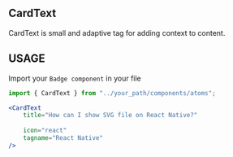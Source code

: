 

<Meta title="Molecules|Articles|CardText" component={CardText}/>

## CardText
CardText is small and adaptive tag for adding context to content.

<Preview withToolbar>
    <Story name="CardText">
        <CardText
            key="1"
            title="How can I show SVG file on React Native?"
            subtitle="I want to show svg files (I have bunch of svg images) but the thing I couldn’t find the way to show."
            variant="#dce2ff"
            color="#4762F5"
            badgeTitle="React Native"
        />
    </Story>
</Preview>

<Props of={CardText} />

## USAGE 

Import your `Badge component` in your file

```jsx
import { CardText } from "../your_path/components/atoms";

```

```jsx
<CardText
    title="How can I show SVG file on React Native?"
            
    icon="react"
    tagname="React Native"
/>
```

